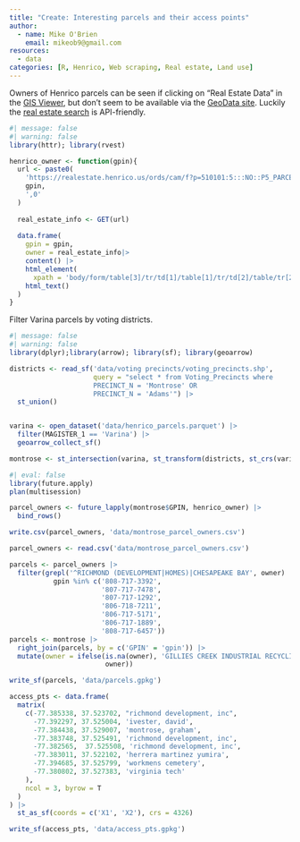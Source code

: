 ```yaml
---
title: "Create: Interesting parcels and their access points"
author:
  - name: Mike O'Brien
    email: mikeob9@gmail.com
resources: 
  - data
categories: [R, Henrico, Web scraping, Real estate, Land use]
---
```



Owners of Henrico parcels can be seen if clicking on "Real Estate Data" in the [GIS Viewer](https://portal.henrico.us/GISViewer/), but don't seem to be available via the [GeoData site](https://data-henrico.opendata.arcgis.com/). Luckily the [real estate search](https://realestate.henrico.us/) is API-friendly.

```r
#| message: false
#| warning: false
library(httr); library(rvest)

henrico_owner <- function(gpin){
  url <- paste0(
    'https://realestate.henrico.us/ords/cam/f?p=510101:5:::NO::P5_PARCEL_ID,P5_SEARCH_TYPE:',
    gpin,
    ',0'
  )
  
  real_estate_info <- GET(url)
  
  data.frame(
    gpin = gpin,
    owner = real_estate_info|> 
    content() |> 
    html_element(
      xpath = 'body/form/table[3]/tr/td[1]/table[1]/tr/td[2]/table/tr[2]/td/table/tr[7]/td[2]') |> 
    html_text()
  )
}
```

Filter Varina parcels by voting districts.
```r
#| message: false
#| warning: false
library(dplyr);library(arrow); library(sf); library(geoarrow)

districts <- read_sf('data/voting precincts/voting_precincts.shp',
                     query = "select * from Voting_Precincts where
                     PRECINCT_N = 'Montrose' OR
                     PRECINCT_N = 'Adams'") |> 
  st_union()


varina <- open_dataset('data/henrico_parcels.parquet') |>
  filter(MAGISTER_1 == 'Varina') |> 
  geoarrow_collect_sf()

montrose <- st_intersection(varina, st_transform(districts, st_crs(varina)))

```


```r
#| eval: false
library(future.apply)
plan(multisession)

parcel_owners <- future_lapply(montrose$GPIN, henrico_owner) |> 
  bind_rows()

write.csv(parcel_owners, 'data/montrose_parcel_owners.csv')
```

```r
parcel_owners <- read.csv('data/montrose_parcel_owners.csv')
```


```r
parcels <- parcel_owners |> 
  filter(grepl('^RICHMOND (DEVELOPMENT|HOMES)|CHESAPEAKE BAY', owner) |
           gpin %in% c('808-717-3392',
                       '807-717-7478',
                       '807-717-1292',
                       '806-718-7211',
                       '806-717-5171',
                       '806-717-1889',
                       '808-717-6457'))
parcels <- montrose |> 
  right_join(parcels, by = c('GPIN' = 'gpin')) |> 
  mutate(owner = ifelse(is.na(owner), 'GILLIES CREEK INDUSTRIAL RECYCLING LLC',
                        owner))

write_sf(parcels, 'data/parcels.gpkg')
```


```r
access_pts <- data.frame(
  matrix(
    c(-77.385338, 37.523702, "richmond development, inc",
      -77.392297, 37.525004, 'ivester, david',
      -77.384438, 37.529007, 'montrose, graham',
      -77.383748, 37.525491, 'richmond development, inc',
      -77.382565,  37.525508, 'richmond development, inc',
      -77.383011, 37.522102, 'herrera martinez yumira',
      -77.394685, 37.525799, 'workmens cemetery',
      -77.380802, 37.527383, 'virginia tech'
    ),
    ncol = 3, byrow = T
  )
) |> 
  st_as_sf(coords = c('X1', 'X2'), crs = 4326)

write_sf(access_pts, 'data/access_pts.gpkg')
```

